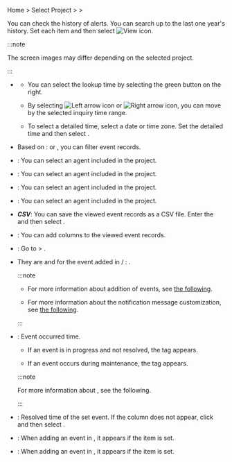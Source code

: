 Home > Select Project > <Cmdname sid="event_statistic" className="uitext" /> > <Cmdname sid="event_history" className="uitext" />

You can check the history of alerts. You can search up to the last one year's history. Set each item and then select ![View icon](/img/ico-btn-search.png).

<InDoc product='java,php,nodejs,python,dotnet,golang,log'>

<ImgLang img='event-history.png' desc='Event History' />

</InDoc>

<InDoc product='kubernetes'>

<ImgLang img='k8s-event-history.png' desc='Event History' />

</InDoc>

<InDoc product='postgresql,oracle,mysql,mssql,tibero,cubrid,altibase,redis,mongodb,oracle-pro'>

<ImgLang img='db-event-history.png' desc='Event History' />

</InDoc>

<InDoc product='browser'>

<ImgLang img='browser-event-history.png' desc='Event History' />

</InDoc>

<InDoc product='npm'>

<ImgLang img='npm-event-history.png' desc='Event History' />

</InDoc>

<InDoc product='amazon-cloudwatch,amazon-ecs,aws-log,azure,ncloud,oracle-cloud'>

<ImgLang img='cloud-event-history.png' desc='Event History' />

</InDoc>

:::note

The screen images may differ depending on the selected project.

:::

- <Cmdname sid="time_selector" className="uitext" />

  - You can select the lookup time by selecting the green button on the right.

  - By selecting ![Left arrow icon](/img/left-arrow.svg) or ![Right arrow icon](/img/right-arrow.svg), you can move by the selected inquiry time range.

  - To select a detailed time, select a date or time zone. Set the detailed time and then select <Cmdname sid="apply" className="uitext" />.

- Based on <Cmdname sid="filter" className="uitext" />: <Cmdname sid="title" className="uitext" /> or <Cmdname sid="message" className="uitext" />, you can filter event records.

<InDoc product='java,php,nodejs,python,dotnet,golang,log'>

- <Cmdname sid="application" className="uitext" />: You can select an agent included in the project.

</InDoc>

<InDoc product='postgresql,oracle,mysql,mssql,tibero,cubrid,altibase,redis,mongodb'>

- <Cmdname sid="database" className="uitext" />: You can select an agent included in the project.

</InDoc>

<InDoc product='kubernetes'>

- <Cmdname sid="container" className="uitext" />: You can select an agent included in the project.

</InDoc>

<InDoc product='browser,npm,amazon-cloudwatch,amazon-ecs,aws-log,azure,ncloud,oracle-cloud'>

- <Cmdname sid="agent" className="uitext" />: You can select an agent included in the project.

</InDoc>

- **_CSV_**: You can save the viewed event records as a CSV file. Enter the <Cmdname sid="maximum_csv_lines" className="uitext" /> and then select <Cmdname sid="download" className="uitext" />.

- <Cmdname sid="column_select" className="uitext" />: You can add columns to the viewed event records.

- <Cmdname sid="event_setting" className="uitext" />: Go to <Cmdname sid="event_statistic" className="uitext" /> &gt; <Cmdname sid="event_setting" className="uitext" />.

- They are <Cmdname sid="event_name" className="uitext" /> and <Cmdname sid="message" className="uitext" /> for the event added in <Cmdname sid="title" className="uitext" /> / <Cmdname sid="message" className="uitext" />: <Cmdname sid="event_setting" className="uitext" />.

  <Xclude product="amazon-cloudwatch,amazon-ecs,aws-log,azure,browser,log,ncloud,npm,oracle-cloud">

  :::note

  - For more information about addition of events, see [the following](metric-warning-notice).

  - For more information about the notification message customization, see [the following](set-notification-message).

  :::

  </Xclude>

- <Cmdname sid="event_time" className="uitext" />: Event occurred time.

  - If an event is in progress and not resolved, the <Cmdname sid="in_progress" className="uitext" /> tag appears.

  - If an event occurs during maintenance, the <Cmdname sid="ITM07315" className="uitext" /> tag appears.

  :::note

  For more information about <Cmdname sid="sms_maintenance" className="uitext" />, see <Link to="../management/maintenance">the following</Link>.

  :::

- <Cmdname sid="TTL06583" className="uitext" />: Resolved time of the set event. If the column does not appear, click <Cmdname sid="column_select" className="uitext" /> and then select <Cmdname sid="TTL06583" className="uitext" />.

<Xclude product="postgresql,oracle,mysql,mssql,tibero,cubrid,altibase,redis,mongodb">

- <Cmdname sid="application" className="uitext" />: When adding an event in <Cmdname sid="event_setting" className="uitext" />, it appears if the <Cmdname sid="alert_object_filtering" className="uitext" /> item is set.

</Xclude>

<InDoc product='postgresql,oracle,mysql,mssql,tibero,cubrid,altibase,redis,mongodb'>

- <Cmdname sid="instance" className="uitext" />: When adding an event in <Cmdname sid="event_setting" className="uitext" />, it appears if the <Cmdname sid="alert_object_filtering" className="uitext" /> item is set.

</InDoc>
